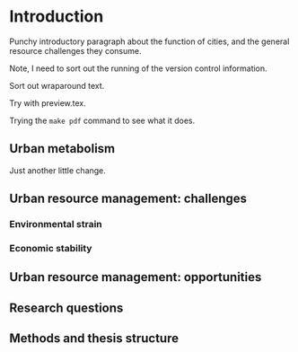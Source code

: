 # Introduction

\pagenumbering{arabic}

Punchy introductory paragraph about the function of cities, and the general resource challenges they consume.

Note, I need to sort out the running of the version control information.

Sort out wraparound text.

Try with preview.tex.

Trying the `make pdf` command to see what it does.

## Urban metabolism

Just another little change.

## Urban resource management: challenges


### Environmental strain

### Economic stability

## Urban resource management: opportunities

## Research questions

## Methods and thesis structure
